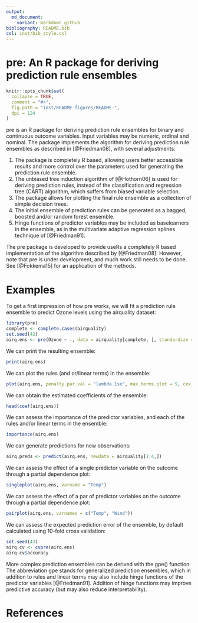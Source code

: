 ```yaml
---
output:
  md_document:
    variant: markdown_github
bibliography: README.bib
csl: inst/bib_style.csl
---
```


# pre: An R package for deriving prediction rule ensembles

```r
knitr::opts_chunk$set(
  collapse = TRUE,
  comment = "#>",
  fig.path = "inst/README-figures/README-",
  dpi = 124
)
```

pre is an R package for deriving prediction rule ensembles for binary and continuous outcome variables. Input variables may be numeric, ordinal and nominal. The package implements the algorithm for deriving prediction rule ensembles as described in [@Friedman08], with several adjustments: 

1) The package is completely R based, allowing users better accessible results and more control over the parameters used for generating the prediction rule ensemble.
2) The unbiased tree induction algorithm of [@Hothorn06] is used for deriving prediction rules, instead of the classification and regression tree (CART) algorithm, which suffers from biased variable selection.
3) The package allows for plotting the final rule ensemble as a collection of simple decision trees.
4) The initial ensemble of prediction rules can be generated as a bagged, boosted and/or random forest ensemble.
5) Hinge functions of predictor variables may be included as baselearners in the ensemble, as in the multivariate adaptive regression splines technique of [@Friedman91].

The pre package is developed to provide useRs a completely R based implementation of the algorithm described by [@Friedman08]. However, note that pre is under development, and much work still needs to be done. See [@Fokkema15] for an application of the methods.

# Examples

To get a first impression of how pre works, we will fit a prediction rule ensemble to predict Ozone levels using the airquality dataset:

```r
library(pre)
complete <- complete.cases(airquality)
set.seed(42)
airq.ens <- pre(Ozone ~ ., data = airquality[complete, ], standardize = TRUE)
```

We can print the resulting ensemble: 

```r
print(airq.ens)
```

We can plot the rules (and or/linear terms) in the ensemble:

```r
plot(airq.ens, penalty.par.val = "lambda.1se", max.terms.plot = 9, cex = .6)
```

We can obtain the estimated coefficients of the ensemble:

```r
head(coef(airq.ens))
```

We can assess the importance of the predictor variables, and each of the rules and/or linear terms in the ensemble:

```r
importance(airq.ens)
```

We can generate predictions for new observations:

```r
airq.preds <- predict(airq.ens, newdata = airquality[1:4,])
```

We can assess the effect of a single predictor variable on the outcome through a partial dependence plot:

```r
singleplot(airq.ens, varname = "Temp")
```

We can assess the effect of a par of predictor variables on the outcome through a partial dependence plot:

```r
pairplot(airq.ens, varnames = c("Temp", "Wind"))
```

We can assess the expected prediction error of the ensemble, by default calculated using 10-fold cross validation:

```r
set.seed(43)
airq.cv <- cvpre(airq.ens)
airq.cv$accuracy
```

More complex prediction ensembles can be derived with the gpe() function. The abbreviation gpe stands for generalized prediction ensembles, which in addition to rules and linear terms may also include hinge functions of the predictor variables [@Friedman91]. Addition of hinge functions may improve predictive accuracy (but may also reduce interpretability).  

# References